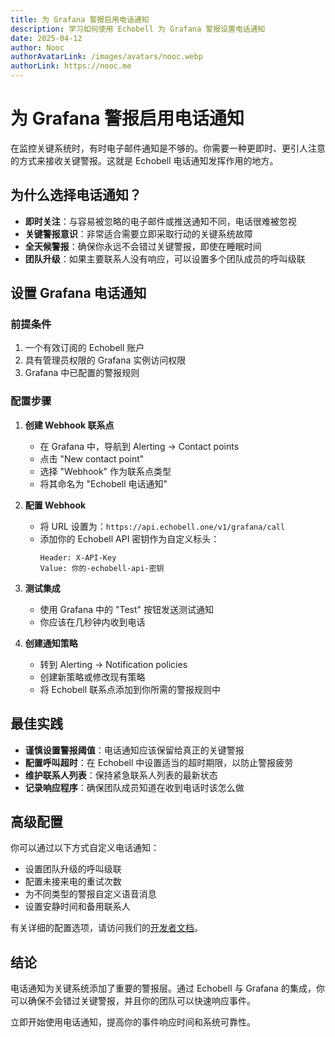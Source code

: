 ```yaml
---
title: 为 Grafana 警报启用电话通知
description: 学习如何使用 Echobell 为 Grafana 警报设置电话通知
date: 2025-04-12
author: Nooc
authorAvatarLink: /images/avatars/nooc.webp
authorLink: https://nooc.me
---
```


# 为 Grafana 警报启用电话通知

在监控关键系统时，有时电子邮件通知是不够的。你需要一种更即时、更引人注意的方式来接收关键警报。这就是 Echobell 电话通知发挥作用的地方。

## 为什么选择电话通知？

- **即时关注**：与容易被忽略的电子邮件或推送通知不同，电话很难被忽视
- **关键警报意识**：非常适合需要立即采取行动的关键系统故障
- **全天候警报**：确保你永远不会错过关键警报，即使在睡眠时间
- **团队升级**：如果主要联系人没有响应，可以设置多个团队成员的呼叫级联

## 设置 Grafana 电话通知

### 前提条件

1. 一个有效订阅的 Echobell 账户
2. 具有管理员权限的 Grafana 实例访问权限
3. Grafana 中已配置的警报规则

### 配置步骤

1. **创建 Webhook 联系点**

   - 在 Grafana 中，导航到 Alerting → Contact points
   - 点击 "New contact point"
   - 选择 "Webhook" 作为联系点类型
   - 将其命名为 "Echobell 电话通知"

2. **配置 Webhook**

   - 将 URL 设置为：`https://api.echobell.one/v1/grafana/call`
   - 添加你的 Echobell API 密钥作为自定义标头：
     ```
     Header: X-API-Key
     Value: 你的-echobell-api-密钥
     ```

3. **测试集成**

   - 使用 Grafana 中的 "Test" 按钮发送测试通知
   - 你应该在几秒钟内收到电话

4. **创建通知策略**
   - 转到 Alerting → Notification policies
   - 创建新策略或修改现有策略
   - 将 Echobell 联系点添加到你所需的警报规则中

## 最佳实践

- **谨慎设置警报阈值**：电话通知应该保留给真正的关键警报
- **配置呼叫超时**：在 Echobell 中设置适当的超时期限，以防止警报疲劳
- **维护联系人列表**：保持紧急联系人列表的最新状态
- **记录响应程序**：确保团队成员知道在收到电话时该怎么做

## 高级配置

你可以通过以下方式自定义电话通知：

- 设置团队升级的呼叫级联
- 配置未接来电的重试次数
- 为不同类型的警报自定义语音消息
- 设置安静时间和备用联系人

有关详细的配置选项，请访问我们的[开发者文档](/docs/developer/grafana)。

## 结论

电话通知为关键系统添加了重要的警报层。通过 Echobell 与 Grafana 的集成，你可以确保不会错过关键警报，并且你的团队可以快速响应事件。

立即开始使用电话通知，提高你的事件响应时间和系统可靠性。
